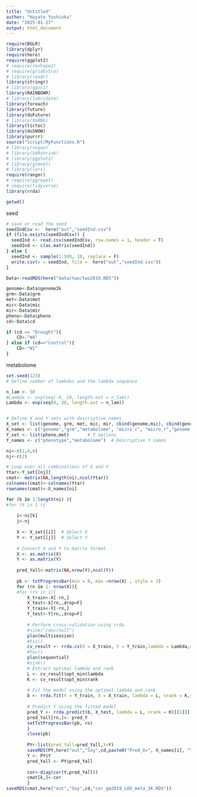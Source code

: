 ```yaml
---
title: "Untitled"
author: "Hayato Yoshioka"
date: "2025-01-27"
output: html_document
---
```


```r
require(BGLR)
library(dplyr)
require(here)
require(ggplot2)
# require(reshape2)
# require(gridExtra)
# library(readr)
library(stringr)
# library(ggsci)
library(RAINBOWR)
# library(lubridate)
library(foreach)
library(future)
library(doFuture)
# library(doRNG)
library(tictoc)
library(doSNOW)
library(purrr)
source("Script/MyFunctions.R")
# library(vegan)
# library(VARshrink)
# library(ggplot2)
# library(glmnet)
# library(lars)
require(ranger)
# require(ggrepel)
# require(tidyverse)
library(rrda)

getwd()
```

seed
```r
# save or read the seed
seedIndCsv <-  here("out","seedInd.csv")
if (file.exists(seedIndCsv)) {
  seedInd <- read.csv(seedIndCsv, row.names = 1, header = T)
  seedInd <- c(as.matrix(seedInd))
} else {
  seedInd <- sample(1:500, 10, replace = F)
  write.csv(x = seedInd, file =  here("out","seedInd.csv"))
}
```

```r
Data<-readRDS(here("data/two/two2019.RDS"))

genome<-Data$genome3k
grm<-Data$grm
met<-Data$met
mic<-Data$mic
mir<-Data$mir
pheno<-Data$pheno
cd<-Data$cd

if (cd == "Drought"){
	CD<-"W4"
} else if (cd=="Control"){
	CD<-"W1"
}

```


metabolome
```r
set.seed(123)
# Define number of lambdas and the lambda sequence

n_lam <- 50
#Lambda <- exp(seq(-8, 20, length.out = n_lam))
Lambda <- exp(seq(0, 20, length.out = n_lam))


# Define X and Y sets with descriptive names
X_set <- list(genome, grm, met, mic, mir, cbind(genome,mic), cbind(genome,mir))                 # X options
X_names <- c("genome","grm","metabolome", "micro_c", "micro_r","genome micro_c","genome micro_r")  # Descriptive X names
Y_set <- list(pheno,met)       # Y options
Y_names <- c("phenotype","metabolome")  # Descriptive Y names

ni<-c(1,4,6)
nj<-c(2)

# Loop over all combinations of X and Y
Ytar<-Y_set[[nj]]
cmat<- matrix(NA,length(ni),ncol(Ytar))
colnames(cmat)<-colnames(Ytar)
rownames(cmat)<-X_names[ni]

for (k in 1:length(ni) ){
#for (k in 1 ){
 
    i<-ni[k]
    j<-nj
    
    X <- X_set[[i]]  # Select X
    Y <- Y_set[[j]]  # Select Y
    
    # Convert X and Y to matrix format
    X <- as.matrix(X)
    Y <- as.matrix(Y)
    
    pred_Yall<-matrix(NA,nrow(Y),ncol(Y))
    
    pb <- txtProgressBar(min = 0, max =nrow(X) , style = 3)
    for (rn in 1: nrow(X)){
    #for (rn in 1){
        X_train<-X[-rn,]
        X_test<-X[rn,,drop=F]
        Y_train<-Y[-rn,]
        Y_test<-Y[rn,,drop=F]
        
        # Perform cross-validation using rrda
        #sink("/dev/null")
        plan(multisession)
        #tic()
        cv_result <- rrda.cv(X = X_train, Y = Y_train,lambda = Lambda,maxrank = 30,verbose = F)
        #toc()
        plan(sequential)
        #sink()
        # Extract optimal lambda and rank
        L <- cv_result$opt_min$lambda
        K <- cv_result$opt_min$rank
        
        # Fit the model using the optimal lambda and rank
        b <- rrda.fit(Y = Y_train, X = X_train, lambda = L, nrank = K,scale.X = F,scale.Y = F)
        
        # Predict Y using the fitted model
        pred_Y <- rrda.predict(b, X_test, lambda = L, nrank = K)[[1]][[1]][[1]]
        pred_Yall[rn,]<- pred_Y
        setTxtProgressBar(pb, rn)
        }
        close(pb)
        
        PY<-list(pred_Yall=pred_Yall,Y=Y)
        saveRDS(PY,here("out","Soy",cd,paste0("Pred_X=", X_names[i], "Y=", Y_names[j],cd,"gm2019_LOO_meta_3k.RDS")))
        Y <- PY$Y
        pred_Yall <- PY$pred_Yall
        
        cor<-diag(cor(Y,pred_Yall))
        cmat[k,]<-cor
        }
saveRDS(cmat,here("out","Soy",cd,"cor_gm2019_LOO_meta_3k.RDS"))
```


